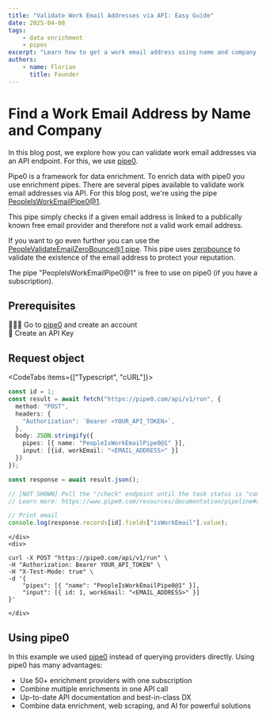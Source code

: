 ```yaml
---
title: "Validate Work Email Addresses via API: Easy Guide"
date: 2025-04-08
tags:
    - data enrichment
    - pipes
excerpt: "Learn how to get a work email address using name and company info with pipe0 API"
authors:
    - name: Florian
      title: Founder
---
```


# Find a Work Email Address by Name and Company

In this blog post, we explore how you can validate work email addresses via an API endpoint.
For this, we use [pipe0](https://pipe0.com).

Pipe0 is a framework for data enrichment. To enrich data with pipe0 you use enrichment pipes.
There are several pipes available to validate work email addresses via API. For this blog post, we're 
using the pipe [PeopleIsWorkEmailPipe0@1](https://www.pipe0.com/resources/pipe-catalog/people-is-work-email-pipe0/version-1).

This pipe simply checks if a given email address is linked to a publically known free 
email provider and therefore not a valid work email address.

If you want to go even further you can use the [PeopleValidateEmailZeroBounce@1 pipe](https://www.pipe0.com/resources/pipe-catalog/people-validate-email-zerobounce/version-1).
This pipe uses [zerobounce](https://www.zerobounce.net/) to validate the existence of the email address to 
protect your reputation.

The pipe "PeopleIsWorkEmailPipe0@1" is free to use on pipe0 (if you have a subscription).

## Prerequisites

🙆🏼‍♂️ Go to [pipe0](https://pipe0.com) and create an account <br />
🔑 Create an API Key

## Request object

<CodeTabs items={["Typescript", "cURL"]}>
    <div>
```typescript
const id = 1;
const result = await fetch("https://pipe0.com/api/v1/run", {
  method: "POST",
  headers: {
    "Authorization": `Bearer <YOUR_API_TOKEN>`,
  },
  body: JSON.stringify({
    pipes: [{ name: "PeopleIsWorkEmailPipe0@1" }],
    input: [{id, workEmail: "<EMAIL_ADDRESS>" }]
  })
});

const response = await result.json();

// [NOT SHOWN] Poll the "/check" endpoint until the task status is "completed"
// Learn more: https://www.pipe0.com/resources/documentation/pipeline#async-processing

// Print email
console.log(response.records[id].fields["isWorkEmail"].value);
```
    </div>
    <div>
```shell
curl -X POST "https://pipe0.com/api/v1/run" \
-H "Authorization: Bearer YOUR_API_TOKEN" \
-H "X-Test-Mode: true" \
-d '{
    "pipes": [{ "name": "PeopleIsWorkEmailPipe0@1" }],
    "input": [{ id: 1, workEmail: "<EMAIL_ADDRESS>" }]
}'
```
    </div>
</CodeTabs>

## Using pipe0

In this example we used [pipe0](https://pipe0.com) instead of querying providers directly. Using pipe0 
has many advantages:

- Use 50+ enrichment providers with one subscription
- Combine multiple enrichments in one API call
- Up-to-date API documentation and best-in-class DX
- Combine data enrichment, web scraping, and AI for powerful solutions

<BlogBanner />